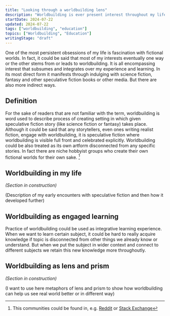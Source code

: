 ```yaml
---
title: "Looking through a worldbuilding lens"
description: "Worldbuilding is ever present interest throughout my life. It is not just a hobby, but a way to look at life and real world."
startDate: 2024-07-22
updated: 2024-07-22
tags: ["worldbuilding", "education"]
topics: ["Worldbuilding", "Education"]
writingStage: "draft"
---
```


One of the most persistent obsessions of my life is fascination with fictional worlds. In fact, it could be said that most of my interests eventually one way or the other stems from or leads to worldbuilding. It is all encompassing interest that subsumes and integrates over my experience and learning. In its most direct form it manifests through indulging with science fiction, fantasy and other speculative fiction books or other media. But there are also more indirect ways.

## Definition

For the sake of readers that are not familiar with the term, worldbuilding is word used to describe process of creating setting in which given speculative fiction story (like science fiction or fantasy) takes place. Although it could be said that any storytellers, even ones writing realist fiction, engage with worldbuilding, it is speculative fiction where worldbuilding is visible full front and celebrated explicitly. Worldbuilding could be also treated as its own artform disconnected from any specific stories. In fact there are niche hobbyist groups who create their own fictional worlds for their own sake. [^1]

[^1]: This communities could be found in, e.g. [Reddit](https://www.reddit.com/r/worldbuilding/) or [Stack Exchange](https://worldbuilding.stackexchange.com/)

## Worldbuilding in my life

_(Section in construction)_

(Description of my early encounters with speculative fiction and then how it developed further)

## Worldbuilding as engaged learning

Practice of worldbuilding could be used as integrative learning experience. When we want to learn certain subject, it could be hard to really acquire knowledge if topic is disconnected from other things we already know or understand. But when we put the subject in wider context and connect to different subjects we retain this new knowledge more throughoutly.

## Worldbuilding as lens and prism

_(Section in construction)_

(I want to use here metaphors of lens and prism to show how worldbuilding can help us see real world better or in different way)
